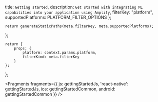   title: `Getting started`,
  description: `Get started with integrating ML capabilities into your application using Amplify`,
  filterKey: "platform",
  supportedPlatforms: PLATFORM_FILTER_OPTIONS
};
      


    return generateStaticPaths(meta.filterKey, meta.supportedPlatforms);
};

    return {
        props: {
            platform: context.params.platform,
            filterKind: meta.filterKey
        }
    };
};


<Fragments
  fragments={{
    js: gettingStartedJs,
    'react-native': gettingStartedJs,
    ios: gettingStartedCommon,
    android: gettingStartedCommon
  }}
/>
